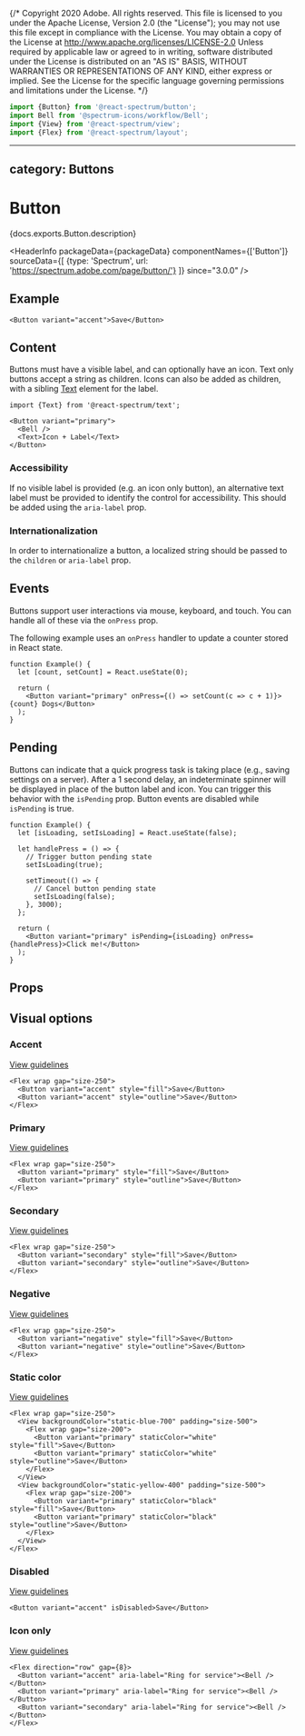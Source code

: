 {/* Copyright 2020 Adobe. All rights reserved.
This file is licensed to you under the Apache License, Version 2.0 (the "License");
you may not use this file except in compliance with the License. You may obtain a copy
of the License at http://www.apache.org/licenses/LICENSE-2.0
Unless required by applicable law or agreed to in writing, software distributed under
the License is distributed on an "AS IS" BASIS, WITHOUT WARRANTIES OR REPRESENTATIONS
OF ANY KIND, either express or implied. See the License for the specific language
governing permissions and limitations under the License. */}



```jsx import
import {Button} from '@react-spectrum/button';
import Bell from '@spectrum-icons/workflow/Bell';
import {View} from '@react-spectrum/view';
import {Flex} from '@react-spectrum/layout';
```

---
category: Buttons
---

# Button

<PageDescription>{docs.exports.Button.description}</PageDescription>

<HeaderInfo
  packageData={packageData}
  componentNames={['Button']}
  sourceData={[
    {type: 'Spectrum', url: 'https://spectrum.adobe.com/page/button/'}
  ]}
  since="3.0.0" />

## Example

```tsx example
<Button variant="accent">Save</Button>
```

## Content

Buttons must have a visible label, and can optionally have an icon. Text only buttons accept a string
as children. Icons can also be added as children, with a sibling [Text](Text.html) element for the label.

```tsx example
import {Text} from '@react-spectrum/text';

<Button variant="primary">
  <Bell />
  <Text>Icon + Label</Text>
</Button>
```

### Accessibility

If no visible label is provided (e.g. an icon only button),
an alternative text label must be provided to identify the control for accessibility. This should be added using
the `aria-label` prop.

### Internationalization

In order to internationalize a button, a localized string should be passed to the `children` or `aria-label` prop.

## Events

Buttons support user interactions via mouse, keyboard, and touch. You can handle all of these via the `onPress`
prop.

The following example uses an `onPress` handler to update a counter stored in React state.

```tsx example
function Example() {
  let [count, setCount] = React.useState(0);

  return (
    <Button variant="primary" onPress={() => setCount(c => c + 1)}>{count} Dogs</Button>
  );
}
```

## Pending

Buttons can indicate that a quick progress task is taking place (e.g., saving settings on a server). After a 1 second delay, an indeterminate spinner will be displayed in place of the button label and icon. You can trigger this behavior with the `isPending` prop. Button events are disabled while `isPending` is true.

```tsx example
function Example() {
  let [isLoading, setIsLoading] = React.useState(false);

  let handlePress = () => {
    // Trigger button pending state
    setIsLoading(true);

    setTimeout(() => {
      // Cancel button pending state
      setIsLoading(false);
    }, 3000);
  };

  return (
    <Button variant="primary" isPending={isLoading} onPress={handlePress}>Click me!</Button>
  );
}
```

## Props

<PropTable component={docs.exports.Button} links={docs.links} />

## Visual options

### Accent
[View guidelines](https://spectrum.adobe.com/page/button/#Accent-variant)

```tsx example
<Flex wrap gap="size-250">
  <Button variant="accent" style="fill">Save</Button>
  <Button variant="accent" style="outline">Save</Button>
</Flex>
```

### Primary
[View guidelines](https://spectrum.adobe.com/page/button/#Primary-variant)

```tsx example
<Flex wrap gap="size-250">
  <Button variant="primary" style="fill">Save</Button>
  <Button variant="primary" style="outline">Save</Button>
</Flex>
```

### Secondary
[View guidelines](https://spectrum.adobe.com/page/button/#Secondary-variant)

```tsx example
<Flex wrap gap="size-250">
  <Button variant="secondary" style="fill">Save</Button>
  <Button variant="secondary" style="outline">Save</Button>
</Flex>
```

### Negative
[View guidelines](https://spectrum.adobe.com/page/button/#Negative-variant)

```tsx example
<Flex wrap gap="size-250">
  <Button variant="negative" style="fill">Save</Button>
  <Button variant="negative" style="outline">Save</Button>
</Flex>
```

### Static color
[View guidelines](https://spectrum.adobe.com/page/button/#Static-color)

```tsx example
<Flex wrap gap="size-250">
  <View backgroundColor="static-blue-700" padding="size-500">
    <Flex wrap gap="size-200">
      <Button variant="primary" staticColor="white" style="fill">Save</Button>
      <Button variant="primary" staticColor="white" style="outline">Save</Button>
    </Flex>
  </View>
  <View backgroundColor="static-yellow-400" padding="size-500">
    <Flex wrap gap="size-200">
      <Button variant="primary" staticColor="black" style="fill">Save</Button>
      <Button variant="primary" staticColor="black" style="outline">Save</Button>
    </Flex>
  </View>
</Flex>
```

### Disabled
[View guidelines](https://spectrum.adobe.com/page/button/#Disabled)

```tsx example
<Button variant="accent" isDisabled>Save</Button>
```

### Icon only
[View guidelines](https://spectrum.adobe.com/page/button/#Label-and-icon)

```tsx example
<Flex direction="row" gap={8}>
  <Button variant="accent" aria-label="Ring for service"><Bell /></Button>
  <Button variant="primary" aria-label="Ring for service"><Bell /></Button>
  <Button variant="secondary" aria-label="Ring for service"><Bell /></Button>
</Flex>
```
